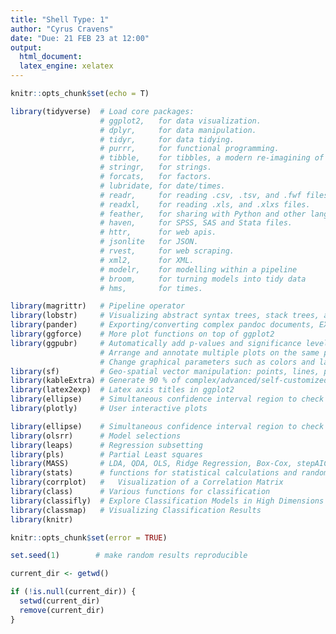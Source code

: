 ```yaml
---
title: "Shell Type: 1"
author: "Cyrus Cravens"
date: "Due: 21 FEB 23 at 12:00"
output:
  html_document:
  latex_engine: xelatex
---
```

  
```r
knitr::opts_chunk$set(echo = T)

library(tidyverse)  # Load core packages: 
                    # ggplot2,   for data visualization.
                    # dplyr,     for data manipulation.
                    # tidyr,     for data tidying.
                    # purrr,     for functional programming.
                    # tibble,    for tibbles, a modern re-imagining of data frames.
                    # stringr,   for strings.
                    # forcats,   for factors.
                    # lubridate, for date/times.
                    # readr,     for reading .csv, .tsv, and .fwf files.
                    # readxl,    for reading .xls, and .xlxs files.
                    # feather,   for sharing with Python and other languages.
                    # haven,     for SPSS, SAS and Stata files.
                    # httr,      for web apis.
                    # jsonlite   for JSON.
                    # rvest,     for web scraping.
                    # xml2,      for XML.
                    # modelr,    for modelling within a pipeline
                    # broom,     for turning models into tidy data
                    # hms,       for times.

library(magrittr)   # Pipeline operator
library(lobstr)     # Visualizing abstract syntax trees, stack trees, and object sizes
library(pander)     # Exporting/converting complex pandoc documents, EX: df to Pandoc table
library(ggforce)    # More plot functions on top of ggplot2
library(ggpubr)     # Automatically add p-values and significance levels  plots.
                    # Arrange and annotate multiple plots on the same page. 
                    # Change graphical parameters such as colors and labels.
library(sf)         # Geo-spatial vector manipulation: points, lines, polygons
library(kableExtra) # Generate 90 % of complex/advanced/self-customized/beautiful tables
library(latex2exp)  # Latex axis titles in ggplot2
library(ellipse)    # Simultaneous confidence interval region to check C.I. of 2 slope parameters
library(plotly)     # User interactive plots

library(ellipse)    # Simultaneous confidence interval region to check C.I. of 2 regressors
library(olsrr)      # Model selections
library(leaps)      # Regression subsetting
library(pls)        # Partial Least squares
library(MASS)       # LDA, QDA, OLS, Ridge Regression, Box-Cox, stepAIC, etc,.
library(stats)      # functions for statistical calculations and random number generation.
library(corrplot)   # 	Visualization of a Correlation Matrix
library(class)      # Various functions for classification
library(classifly)  # Explore Classification Models in High Dimensions
library(classmap)   # Visualizing Classification Results
library(knitr)

knitr::opts_chunk$set(error = TRUE)

set.seed(1)        # make random results reproducible

current_dir <- getwd()

if (!is.null(current_dir)) {
  setwd(current_dir)
  remove(current_dir)
}
```